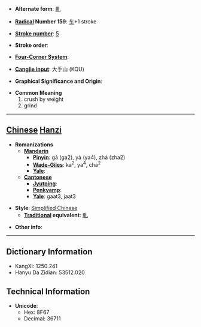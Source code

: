 * '''Alternate form''': [[軋]]

* '''[[Wiktionary:Chinese radical index| Radical]] Number 159''': [[Wiktionary:Chinese radical index 车|车]]+1 stroke

* '''[[Wiktionary:Chinese total strokes index|Stroke number]]''': [[Wiktionary:Chinese total strokes index 5|5]]

* '''Stroke order''': 

* '''[[Wiktionary:Chinese four corner index|Four-Corner System]]''': 

* '''[[Wiktionary:Chinese Cangjie index|Cangjie input]]''': 大手山 (KQU)

* '''Graphical Significance and Origin''': 

* '''Common Meaning'''
*#crush by weight
*# grind


----

== [[Chinese]] [[Hanzi]] ==

* '''Romanizations'''
** '''[[Mandarin]]'''
*** '''[[Pinyin]]''': gá (ga2), yà (ya4), zhá (zha2)
*** '''[[Wade-Giles]]''': ka<sup>2</sup>, ya<sup>4</sup>, cha<sup>2</sup>
*** '''[[Yale]]''': 
** '''[[Cantonese]]'''
*** '''[[Jyutping]]''':
*** '''[[Penkyamp]]''': 
*** '''[[Yale]]''': gaat3, jaat3

* '''Style''': [[Simplified Chinese]] 
** '''[[Traditional Chinese|Traditional]] equivalent''': [[軋]]

* '''Other info''': 

----

== Dictionary Information ==

* KangXi: 1250.241
* Hanyu Da Zidian: 53512.020

== Technical Information ==

* '''Unicode''':
** Hex: 8F67
** Decimal: 36711
